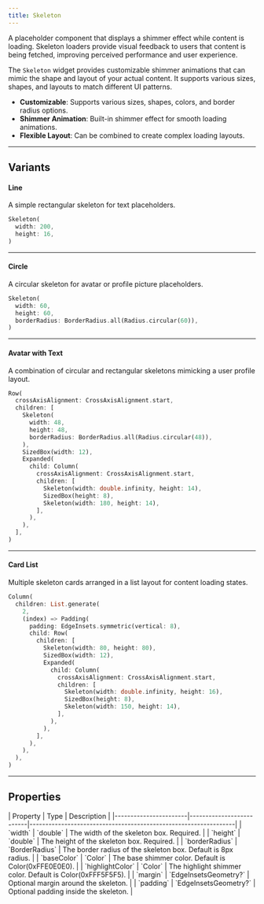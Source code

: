 ```yaml
---
title: Skeleton
---
```



A placeholder component that displays a shimmer effect while content is loading. Skeleton loaders provide visual feedback to users that content is being fetched, improving perceived performance and user experience.

The `Skeleton` widget provides customizable shimmer animations that can mimic the shape and layout of your actual content. It supports various sizes, shapes, and layouts to match different UI patterns.

- **Customizable**: Supports various sizes, shapes, colors, and border radius options.
- **Shimmer Animation**: Built-in shimmer effect for smooth loading animations.
- **Flexible Layout**: Can be combined to create complex loading layouts.

---

## Variants

#### Line
A simple rectangular skeleton for text placeholders.

<Preview src="skeleton?style=line">

```dart
Skeleton(
  width: 200,
  height: 16,
)
```

</Preview>

---

#### Circle
A circular skeleton for avatar or profile picture placeholders.

<Preview src="skeleton?style=circle">

```dart
Skeleton(
  width: 60,
  height: 60,
  borderRadius: BorderRadius.all(Radius.circular(60)),
)
```

</Preview>

---

#### Avatar with Text
A combination of circular and rectangular skeletons mimicking a user profile layout.

<Preview src="skeleton?style=avatarWithText">

```dart
Row(
  crossAxisAlignment: CrossAxisAlignment.start,
  children: [
    Skeleton(
      width: 48,
      height: 48,
      borderRadius: BorderRadius.all(Radius.circular(48)),
    ),
    SizedBox(width: 12),
    Expanded(
      child: Column(
        crossAxisAlignment: CrossAxisAlignment.start,
        children: [
          Skeleton(width: double.infinity, height: 14),
          SizedBox(height: 8),
          Skeleton(width: 180, height: 14),
        ],
      ),
    ),
  ],
)
```

</Preview>

---

#### Card List
Multiple skeleton cards arranged in a list layout for content loading states.

<Preview src="skeleton?style=cardList">

```dart
Column(
  children: List.generate(
    2,
    (index) => Padding(
      padding: EdgeInsets.symmetric(vertical: 8),
      child: Row(
        children: [
          Skeleton(width: 80, height: 80),
          SizedBox(width: 12),
          Expanded(
            child: Column(
              crossAxisAlignment: CrossAxisAlignment.start,
              children: [
                Skeleton(width: double.infinity, height: 16),
                SizedBox(height: 8),
                Skeleton(width: 150, height: 14),
              ],
            ),
          ),
        ],
      ),
    ),
  ),
)
```

</Preview>

---

## Properties

<div class="docs-table">
| Property              | Type                     | Description                                                     |
|-----------------------|--------------------------|-----------------------------------------------------------------|
| `width`               | `double`                 | The width of the skeleton box. Required.                        |
| `height`              | `double`                 | The height of the skeleton box. Required.                       |
| `borderRadius`        | `BorderRadius`           | The border radius of the skeleton box. Default is 8px radius.   |
| `baseColor`           | `Color`                  | The base shimmer color. Default is Color(0xFFE0E0E0).           |
| `highlightColor`      | `Color`                  | The highlight shimmer color. Default is Color(0xFFF5F5F5).      |
| `margin`              | `EdgeInsetsGeometry?`    | Optional margin around the skeleton.                            |
| `padding`             | `EdgeInsetsGeometry?`    | Optional padding inside the skeleton.                           |
</div>
